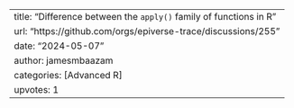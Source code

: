 ---
title: "Difference between the `apply()` family of functions in R"
url: "https://github.com/orgs/epiverse-trace/discussions/255"
date: "2024-05-07"
author: jamesmbaazam
categories: [Advanced R]
upvotes: 1
---